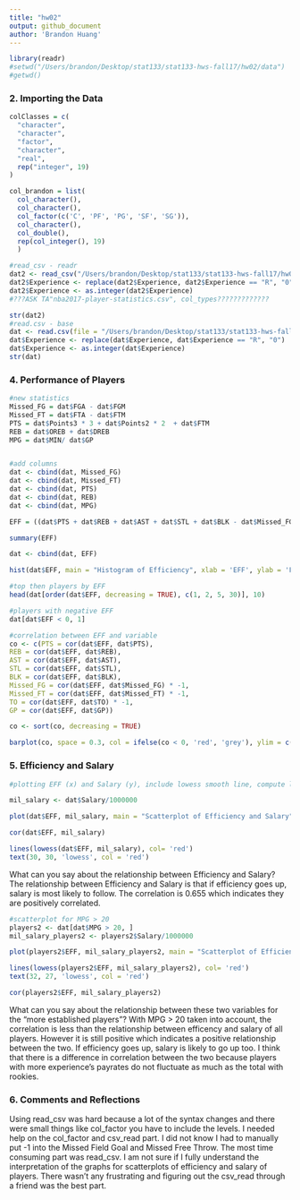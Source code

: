 ```yaml
---
title: "hw02"
output: github_document
author: 'Brandon Huang' 
---
```


``` r
library(readr)
#setwd("/Users/brandon/Desktop/stat133/stat133-hws-fall17/hw02/data")
#getwd()
```

### 2. Importing the Data
``` r
colClasses = c(
  "character",
  "character",
  "factor", 
  "character",
  "real",
  rep("integer", 19)
)
```

``` r
col_brandon = list(
  col_character(),
  col_character(),
  col_factor(c('C', 'PF', 'PG', 'SF', 'SG')), 
  col_character(),
  col_double(),
  rep(col_integer(), 19)
  )
```

``` r
#read_csv - readr
dat2 <- read_csv("/Users/brandon/Desktop/stat133/stat133-hws-fall17/hw02/data/nba2017-player-statistics.csv", col_types = col_brandon)   
dat2$Experience <- replace(dat2$Experience, dat2$Experience == "R", "0")
dat2$Experience <- as.integer(dat2$Experience)
#???ASK TA"nba2017-player-statistics.csv", col_types?????????????

str(dat2)
#read.csv - base
dat <- read.csv(file = "/Users/brandon/Desktop/stat133/stat133-hws-fall17/hw02/data/nba2017-player-statistics.csv", stringsAsFactors = FALSE, colClasses = colClasses)
dat$Experience <- replace(dat$Experience, dat$Experience == "R", "0")
dat$Experience <- as.integer(dat$Experience)
str(dat) 
``` 

### 4. Performance of Players
```r
#new statistics
Missed_FG = dat$FGA - dat$FGM
Missed_FT = dat$FTA - dat$FTM 
PTS = dat$Points3 * 3 + dat$Points2 * 2  + dat$FTM
REB = dat$OREB + dat$DREB
MPG = dat$MIN/ dat$GP


#add columns
dat <- cbind(dat, Missed_FG)
dat <- cbind(dat, Missed_FT)
dat <- cbind(dat, PTS)
dat <- cbind(dat, REB)
dat <- cbind(dat, MPG)

```

```r
EFF = ((dat$PTS + dat$REB + dat$AST + dat$STL + dat$BLK - dat$Missed_FG - dat$Missed_FT - dat$TO) / dat$GP)

summary(EFF) 

dat <- cbind(dat, EFF)

hist(dat$EFF, main = "Histogram of Efficiency", xlab = 'EFF', ylab = 'Frequency', ylim = c(0, 200))
```

``` r
#top then players by EFF
head(dat[order(dat$EFF, decreasing = TRUE), c(1, 2, 5, 30)], 10)

#players with negative EFF
dat[dat$EFF < 0, 1]
```

``` r
#correlation between EFF and variable 
co <- c(PTS = cor(dat$EFF, dat$PTS), 
REB = cor(dat$EFF, dat$REB),
AST = cor(dat$EFF, dat$AST),
STL = cor(dat$EFF, dat$STL),
BLK = cor(dat$EFF, dat$BLK),
Missed_FG = cor(dat$EFF, dat$Missed_FG) * -1,
Missed_FT = cor(dat$EFF, dat$Missed_FT) * -1,
TO = cor(dat$EFF, dat$TO) * -1,  
GP = cor(dat$EFF, dat$GP))

co <- sort(co, decreasing = TRUE) 

barplot(co, space = 0.3, col = ifelse(co < 0, 'red', 'grey'), ylim = c(-1,1))   
```

### 5. Efficiency and Salary
``` r
#plotting EFF (x) and Salary (y), include lowess smooth line, compute linear correlation coeffecient 

mil_salary <- dat$Salary/1000000

plot(dat$EFF, mil_salary, main = "Scatterplot of Efficiency and Salary", xlab = 'Efficiency', ylab = 'Salary (in millions)')

cor(dat$EFF, mil_salary)

lines(lowess(dat$EFF, mil_salary), col= 'red')
text(30, 30, 'lowess', col = 'red')
```

What can you say about the relationship between Efficiency and Salary? 
The relationship between Efficiency and Salary is that if efficiency goes up, salary is most likely to follow. The correlation is 0.655 which indicates they are positively correlated. 

``` r
#scatterplot for MPG > 20
players2 <- dat[dat$MPG > 20, ]
mil_salary_players2 <- players2$Salary/1000000

plot(players2$EFF, mil_salary_players2, main = "Scatterplot of Efficiency and Salary of Players with MPG > 20", xlab = 'Efficiency', ylab = 'Salary (in millions)')

lines(lowess(players2$EFF, mil_salary_players2), col= 'red')
text(32, 27, 'lowess', col = 'red')

cor(players2$EFF, mil_salary_players2)
```

What can you say about the relationship between these two variables for the "more established players"?
With MPG > 20 taken into account, the correlation is less than the relationship between efficency and salary of all players. However it is still positive which indicates a positive relationship between the two. If efficiency goes up, salary is likely to go up too. I think that there is a difference in correlation between the two because players with more experience's payrates do not fluctuate as much as the total with rookies. 

### 6. Comments and Reflections

Using read_csv was hard because a lot of the syntax changes and there were small things like col_factor you have to include the levels. I needed help on the col_factor and csv_read part. I did not know I had to manually put -1 into the Missed Field Goal and Missed Free Throw. The most time consuming part was read_csv. I am not sure if I fully understand the interpretation of the graphs for scatterplots of efficiency and salary of players. There wasn't any frustrating and figuring out the csv_read through a friend was the best part. 
